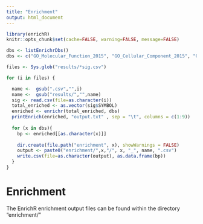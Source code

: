 ```yaml
---
title: "Enrichment"
output: html_document
---
```


```r
library(enrichR)
knitr::opts_chunk$set(cache=FALSE, warning=FALSE, message=FALSE)
```

```r
dbs <- listEnrichrDbs()
dbs <- c("GO_Molecular_Function_2015", "GO_Cellular_Component_2015", "GO_Biological_Process_2015" , "ChEA_2016" ,"KEGG_2016")

files <- Sys.glob("results/*sig.csv")

for (i in files) {

  name <-  gsub(".csv","",i)
  name <-  gsub("results/","",name)
  sig <- read.csv(file=as.character(i))
  total_enriched <- as.vector(sig$SYMBOL) 
  enriched <- enrichr(total_enriched, dbs)
  printEnrich(enriched, "output.txt" , sep = "\t", columns = c(1:9))
  
  for (x in dbs){
    bp <- enriched[[as.character(x)]]
    
    dir.create(file.path("enrichment", x), showWarnings = FALSE)
    output <- paste0("enrichment/",x,"/", x, "_", name, ".csv")
    write.csv(file=as.character(output), as.data.frame(bp))
  }
}
```

# Enrichment

The EnrichR enrichment output files can be found within the directory "enrichment/"